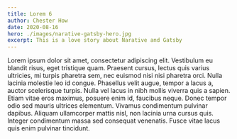 ```yaml
---
title: Lorem 6 
author: Chester How 
date: 2020-08-16
hero: ./images/narative-gatsby-hero.jpg
excerpt: This is a love story about Narative and Gatsby
---
```


Lorem ipsum dolor sit amet, consectetur adipiscing elit. Vestibulum eu blandit risus, eget tristique quam. Praesent cursus, lectus quis varius ultricies, mi turpis pharetra sem, nec euismod nisi nisi pharetra orci. Nulla lacinia molestie leo id congue. Phasellus velit augue, tempor a lacus a, auctor scelerisque turpis. Nulla vel lacus in nibh mollis viverra quis a sapien. Etiam vitae eros maximus, posuere enim id, faucibus neque. Donec tempor odio sed mauris ultrices elementum. Vivamus condimentum pulvinar dapibus. Aliquam ullamcorper mattis nisl, non lacinia urna cursus quis. Integer condimentum massa sed consequat venenatis. Fusce vitae lacus quis enim pulvinar tincidunt.

